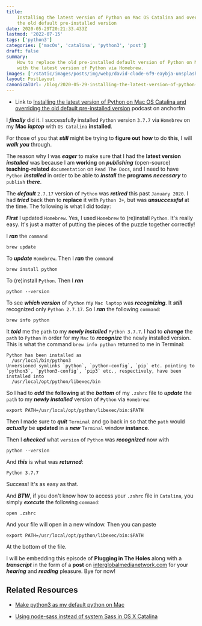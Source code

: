 ```yaml
---
title:
    Installing the latest version of Python on Mac OS Catalina and overriding
    the old default pre-installed version
date: 2020-05-29T20:21:33.433Z
lastmod: '2022-07-15'
tags: ['python3']
categories: ['macOs', 'catalina', 'python3', 'post']
draft: false
summary:
    How to replace the old pre-installed default version of Python on Mac OS
    with the latest version of Python via Homebrew.
images: ['/static/images/posts/img/webp/david-clode-6f9-eaybja-unsplash.webp']
layout: PostLayout
canonicalUrl: /blog/2020-05-29-installing-the-latest-version-of-python-on-mac-os-catalina-and-overriding-the-old-default-pre-installed-version
---
```


<Unsplash
	src="/static/images/posts/img/webp/david-clode-6f9-eaybja-unsplash.webp"
	author="David Clode"
	alt="Installing the latest version of Python on Mac OS Catalina and overriding
    the old default pre-installed version"
	srcUrl="https://unsplash.com/photos/-6f9-eAybjA"
	authorUrl="https://unsplash.com/@davidclode"
/>

-   Link to
    [Installing the latest version of Python on Mac OS Catalina and overriding the old default pre-installed version](https://anchor.fm/maria-campbell/episodes/Installing-the-latest-version-of-Python-on-Mac-OS-Catalina-and-overriding-the-old-default-pre-installed-version-eeodgp)
    podcast on anchorfm

I **_finally_** did it. I successfully installed `Python` version `3.7.7` via
`Homebrew` on my **Mac** **_laptop_** with `OS Catalina` **installed**.

For those of you that **_still_** might be trying to **figure out** **_how_** to
do **this**, I will **_walk you_** through.

The reason why I was **_eager_** to make sure that I had the **latest version**
**_installed_** was because I am **working** on **_publishing_** (open-source)
**teaching-related** `documentation` on `Read The Docs`, and I need to have
`Python` **_installed_** in order to be able to **_install_** the **programs**
**_necessary_** to `publish` **_there_**.

The **_default_** `2.7.17` version of `Python` was **_retired_** this past
`January 2020`. I had **_tried_** back then to **replace** it with `Python 3+`,
but was **_unsuccessful_** at the time. The following is what I did today:

**_First_** I updated `Homebrew`. Yes, I used `Homebrew` to (re)install
`Python`. It's really easy. It's just a matter of putting the pieces of the
puzzle together correctly!

I **_ran_** the `command`

```shell
brew update
```

To **_update_** `Homebrew`. Then I **_ran_** the `command`

```shell
brew install python
```

To (re)install `Python`. Then I **_ran_**

```shell
python --version
```

To see **_which version_** of `Python` my `Mac laptop` was **_recognizing_**. It
**_still_** recognized only `Python 2.7.17`. So I **_ran_** the following
`command`:

```shell
brew info python
```

It **_told_** me the `path` to my **_newly installed_** `Python 3.7.7`. I had to
**_change_** the `path` to `Python` in order for my `Mac` to **_recognize_** the
newly installed version. This is what the command `brew info python` returned to
me in Terminal:

```shell
Python has been installed as
  /usr/local/bin/python3
Unversioned symlinks `python`, `python-config`, `pip` etc. pointing to
`python3`, `python3-config`, `pip3` etc., respectively, have been installed into
  /usr/local/opt/python/libexec/bin
```

So I had to **_add_** the **following** at the **_bottom_** of my `.zshrc` file
to **_update_** the `path` to my **_newly installed_** version of `Python` via
`Homebrew`:

```shell
export PATH=/usr/local/opt/python/libexec/bin:$PATH
```

Then I made sure to **_quit_** `Terminal` and go back in so that the `path`
would **_actually_** be **updated** in a **_new_** `Terminal` window
**instance**.

Then I **_checked_** what `version` of `Python` was **_recognized_** now with

```shell
python --version
```

And **_this_** is what was **_returned_**:

```shell
Python 3.7.7
```

Success! It's as easy as that.

And **_BTW_**, if you don't know how to access your `.zshrc` file in `Catalina`,
you simply **_execute_** the following `command`:

```shell
open .zshrc
```

And your file will open in a new window. Then you can paste

```shell
export PATH=/usr/local/opt/python/libexec/bin:$PATH
```

At the bottom of the file.

I will be embedding this episode of **Plugging in The Holes** along with a
**_transcript_** in the form of a **post** on
[interglobalmedianetwork.com](https://www.interglobalmedianetwork.com/) for your
**_hearing_** and **_reading_** pleasure. Bye for now!

## Related Resources

-   [Make python3 as my default python on Mac](https://stackoverflow.com/questions/49704364/make-python3-as-my-default-python-on-mac)

-   [Using node-sass instead of system Sass in OS X Catalina](https://www.interglobalmedianetwork.com/blog/2020-02-12-using-node-sass-instead-of-system-sass-in-os-x-catalina/)
